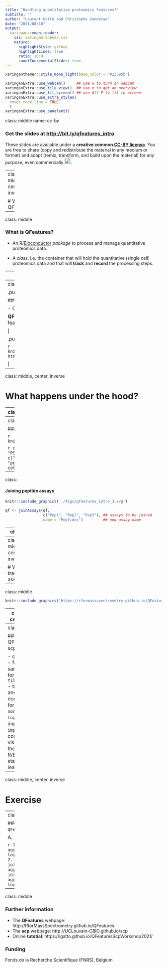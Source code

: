```yaml
---
title: "Handling quantitative proteomics features?"
subtitle: ""
author: "Laurent Gatto and Christophe Vanderaa"
date: "2021/08/10"
output:
  xaringan::moon_reader:
    css: xaringan-themer.css
    nature:
      highlightStyle: github
      highlightLines: true
      ratio: 16:9
      countIncrementalSlides: true
---
```


```r
xaringanthemer::style_mono_light(base_color = "#23395b")
```

```r
xaringanExtra::use_webcam()     ## use w to turn on webcam
xaringanExtra::use_tile_view()  ## use o to get an overview
xaringanExtra::use_fit_screen() ## use Alt-F to fit to screen
xaringanExtra::use_extra_styles(
  hover_code_line = TRUE
  )
xaringanExtra::use_panelset()
```


class: middle
name: cc-by

### Get the slides at [http://bit.ly/qfeatures_intro](http://bit.ly/qfeatures_intro)

These slides are available under a **creative common
[CC-BY license](http://creativecommons.org/licenses/by/4.0/)**. You are
free to share (copy and redistribute the material in any medium or
format) and adapt (remix, transform, and build upon the material) for
any purpose, even commercially
<img height="20px" alt="CC-BY" src="https://raw.githubusercontent.com/UCLouvain-CBIO/scp-teaching/main/img/cc1.jpg" />.


---
class: middle, center, inverse

# What is QFeatures?

---

class: middle

### What is QFeatures?

- An R/[Bioconductor](http://www.bioconductor.org/packages/QFeatures)
  *package* to process and manage quantitative proteomics data.

- A *class*, i.e. the container that will hold the quantitative
  (single cell) proteomics data and that will **track** and **record**
  the processing steps.

---
class: middle, center, inverse

# Feature aggregation in proteomics

---
class: middle


.pull-left[

### Feature aggregation in proteomics

- One or more PSMs are aggregated into peptides.
- One or more peptides are aggregated into protein groups.

**QFeatures** does this in a consistent and reproducible way and
records these steps, so that one can easily **track** features across
levels.

]

.pull-right[

```r
knitr::include_graphics('https://rformassspectrometry.github.io/QFeatures/articles/QFeatures_files/figure-html/featuresplot-1.png')
```

]

---
class: middle, center, inverse

# What happens under the hood?

---
class:


.panelset[
.panel[.panel-name[QFeatures]

A **QFeatures** object containing three **assays**, named PSM1, PSM2
and PSM3. Each assay contains quantitative data for a set of features
(rows) and samples (columns). The **QFeatures** object also contains
sample annotations matching columns across all assays.

```r
knitr::include_graphics('./figs/qfeatures_intro_1.svg')
```

Such a **QFeatures** object can be created with the [`readSCP()`]()
function.

]

.panel[.panel-name[assay]

```r
suppressPackageStartupMessages(library("QFeatures"))
data(feat1)
DT::datatable(cbind(assay(feat1[[1]]), data.frame('...' = rep("", 10)), rowData(feat1[[1]])))
```

]

.panel[.panel-name[colData]

```r
cd <- data.frame(sample = paste0("S", 1:36),
                 LC_batch = rep(paste0("LC", 1:3), each = 12),
                 type = rep(c("carrier", "empty", "cellA", "cellB", "cellC",
                              "blank", "cellA", "cellB", "cellC",
                              "cellA", "cellB", "cellC"), 3))
DT::datatable(cd)
```

]

]
---
class:

#### Aggregating PSMs to peptides


```r
knitr::include_graphics('./figs/qfeatures_intro_2.svg')
```

```r
qf <- aggregateFeaturesOverAssays(qf,
                                  i = c("PSM1", "PSM2", "PSM3"),    ## assays to be aggregated
                                  name = c("Pep1", "Pep2", "Pep3"), ## new assay name
                                  fcol = "peptide",                 ## what to aggregate
                                  fun = colMedians)                 ## how to aggregate
```

---
class:

#### Joining peptide assays

```r
knitr::include_graphics('./figs/qfeatures_intro_3.svg')
```

```r
qf <- joinAssays(qf,
                 c("Pep1", "Pep2", "Pep3"), ## assays to be joined
                 name = "Peptides")         ## new assay name
```

---
class:

#### Aggregate peptides into proteins

```r
knitr::include_graphics('./figs/qfeatures_intro_4.svg')
```

```r
qf <- aggregateFeatures(qf,
                        "Peptides",        ## assay to be aggregated
                        "Protein",         ## new assay name
                        name = "proteins", ## what to aggregate
                        fun = colMedians)  ## how to aggregate

```

---
class: middle, center, inverse

# Why tracking assays

---
class: middle

```r
knitr::include_graphics('https://rformassspectrometry.github.io/QFeatures/articles/QFeatures_files/figure-html/plotstat-1.png')
```



---
class: middle, center, inverse

# More with QFeatures and scp

---
class: middle

### More with QFeatures and scp

- quality control
- feature and sample filtering, for example `filterFeatures()`
- transformation and normalisation, for example `normalize()`, `logTransform()`
- imputation with `impute()`
- batch correction
- visualisaton
- the full R/Bioconductor  statistical learning toolkit


---
class: middle, center, inverse

# Exercise

---
class: middle

#### Match the code to the `QFeatures` object structure.


A.
```r
knitr::include_graphics('./figs/qf_plot_qst1.png')
```
B.
```r
knitr::include_graphics('./figs/qf_plot_qst2.png')
```
C.
```r
knitr::include_graphics('./figs/qf_plot_qst3.png')
```

```r
1. aggregateFeaturesOverAssays(); logTransform(); joinAssays()
2. logTransfrom(); joinAssays(); aggregateFeatures()
3. joinAssays(); aggregateFeatures(); logTranform()
```


---
class: middle

### Further information

- The **QFeatures** webpage: http://RforMassSpectrometry.github.io/QFeatures
- The **scp** webpage: http://UCLouvain-CBIO.github.io/scp
- Online **tutotial**: https://lgatto.github.io/QFeaturesScpWorkshop2021/

### Funding

Fonds de la Recherche Scientifique (FNRS), Belgium
